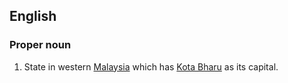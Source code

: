 ==English==
===Proper noun===
#State in western [[Malaysia]] which has [[Kota Bharu]] as its capital.